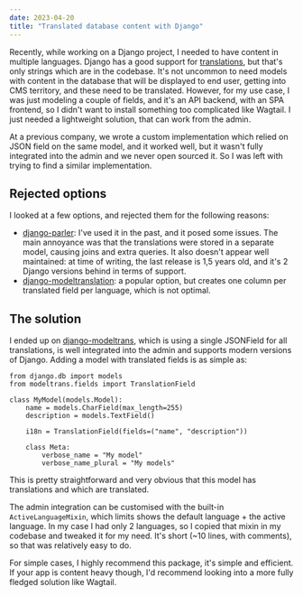 ```yaml
---
date: 2023-04-20
title: "Translated database content with Django"
---
```


Recently, while working on a Django project, I needed to have content in multiple languages. Django has a good support for [translations](https://docs.djangoproject.com/en/stable/topics/i18n/translation/), but that's only strings which are in the codebase. It's not uncommon to need models with content in the database that will be displayed to end user, getting into CMS territory, and these need to be translated. However, for my use case, I was just modeling a couple of fields, and it's an API backend, with an SPA frontend, so I didn't want to install something too complicated like Wagtail. I just needed a lightweight solution, that can work from the admin.

At a previous company, we wrote a custom implementation which relied on JSON field on the same model, and it worked well, but it wasn't fully integrated into the admin and we never open sourced it. So I was left with trying to find a similar implementation.

## Rejected options

I looked at a few options, and rejected them for the following reasons:

- [django-parler](https://django-parler.readthedocs.io): I've used it in the past, and it posed some issues. The main annoyance was that the translations were stored in a separate model, causing joins and extra queries. It also doesn't appear well maintained: at time of writing, the last release is 1,5 years old, and it's 2 Django versions behind in terms of support.
- [django-modeltranslation](https://django-modeltranslation.readthedocs.io): a popular option, but creates one column per translated field per language, which is not optimal.

## The solution

I ended up on [django-modeltrans](https://django-modeltrans.readthedocs.io), which is using a single JSONField for all translations, is well integrated into the admin and supports modern versions of Django. Adding a model with translated fields is as simple as:

```python{8}
from django.db import models
from modeltrans.fields import TranslationField

class MyModel(models.Model):
    name = models.CharField(max_length=255)
    description = models.TextField()

    i18n = TranslationField(fields=("name", "description"))

    class Meta:
        verbose_name = "My model"
        verbose_name_plural = "My models"
```

This is pretty straightforward and very obvious that this model has translations and which are translated.

The admin integration can be customised with the built-in `ActiveLanguageMixin`, which limits shows the default language + the active language. In my case I had only 2 languages, so I copied that mixin in my codebase and tweaked it for my need. It's short (~10 lines, with comments), so that was relatively easy to do.

For simple cases, I highly recommend this package, it's simple and efficient. If your app is content heavy though, I'd recommend looking into a more fully fledged solution like Wagtail.
